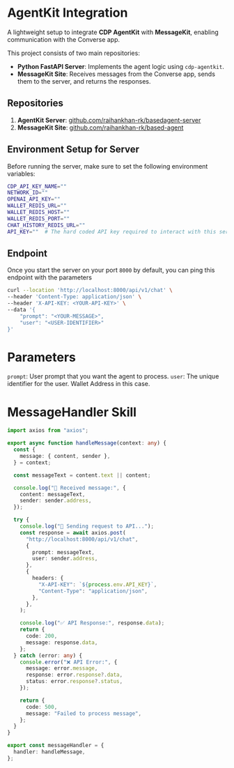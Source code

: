 # AgentKit Integration

A lightweight setup to integrate **CDP AgentKit** with **MessageKit**, enabling communication with the Converse app.

This project consists of two main repositories:

- **Python FastAPI Server**: Implements the agent logic using `cdp-agentkit`.
- **MessageKit Site**: Receives messages from the Converse app, sends them to the server, and returns the responses.

## Repositories

1. **AgentKit Server**: [github.com/raihankhan-rk/basedagent-server](https://github.com/raihankhan-rk/basedagent-server)
2. **MessageKit Site**: [github.com/raihankhan-rk/based-agent](https://github.com/raihankhan-rk/based-agent)

## Environment Setup for Server

Before running the server, make sure to set the following environment variables:

```bash
CDP_API_KEY_NAME=""
NETWORK_ID=""
OPENAI_API_KEY=""
WALLET_REDIS_URL=""
WALLET_REDIS_HOST=""
WALLET_REDIS_PORT=""
CHAT_HISTORY_REDIS_URL=""
API_KEY=""  # The hard coded API key required to interact with this server
```

## Endpoint

Once you start the server on your port `8000` by default, you can ping this endpoint with the parameters

```bash
curl --location 'http://localhost:8000/api/v1/chat' \
--header 'Content-Type: application/json' \
--header 'X-API-KEY: <YOUR-API-KEY>' \
--data '{
    "prompt": "<YOUR-MESSAGE>",
    "user": "<USER-IDENTIFIER>"
}'
```

# Parameters

`prompt`: User prompt that you want the agent to process.
`user`: The unique identifier for the user. Wallet Address in this case.

# MessageHandler Skill

```ts
import axios from "axios";

export async function handleMessage(context: any) {
  const {
    message: { content, sender },
  } = context;

  const messageText = content.text || content;

  console.log("📨 Received message:", {
    content: messageText,
    sender: sender.address,
  });

  try {
    console.log("🚀 Sending request to API...");
    const response = await axios.post(
      "http://localhost:8000/api/v1/chat",
      {
        prompt: messageText,
        user: sender.address,
      },
      {
        headers: {
          "X-API-KEY": `${process.env.API_KEY}`,
          "Content-Type": "application/json",
        },
      },
    );

    console.log("✅ API Response:", response.data);
    return {
      code: 200,
      message: response.data,
    };
  } catch (error: any) {
    console.error("❌ API Error:", {
      message: error.message,
      response: error.response?.data,
      status: error.response?.status,
    });

    return {
      code: 500,
      message: "Failed to process message",
    };
  }
}

export const messageHandler = {
  handler: handleMessage,
};
```
